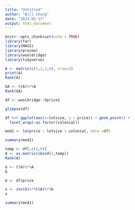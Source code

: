 ```yaml
---
title: "Untitled"
author: "Bill Chung"
date: "2023-02-17"
output: html_document
---
```


```r
knitr::opts_chunk$set(echo = TRUE)
library(far)
library(MASS)
library(pracma)
library(wooldridge)
library(tidyverse)
```

```r
A <- matrix(c(1,2,3,6), nrow=2)
print(A)
Rank(A)

GA <- t(A)%*%A
Rank(GA)


```



```r
df <- wooldridge::hprice1

glimpse(df)

df %>% ggplot(aes(x=lotsize, y = price)) + geom_point() +
  facet_wrap(~as.factor(colonial))

mod1 <- lm(price ~ lotsize + colonial, data =df)

summary(mod1)

temp <- df[,c(4,6)]
A <- as.matrix(cbind(1,temp))
Rank(A)

G <- t(A)%*%A
G

b <- df$price

x <- inv(G)%*%t(A)%*%b
x

summary(mod1)
```

